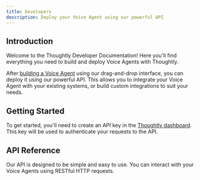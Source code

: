```yaml
---
title: Developers
description: Deploy your Voice Agent using our powerful API
---
```


## Introduction

Welcome to the Thoughtly Developer Documentation! Here you'll find everything you need to build and deploy Voice Agents with Thoughtly.

After [building a Voice Agent](/build/overview.mdx) using our drag-and-drop interface, you can deploy it using our powerful API. This allows you to integrate your Voice Agent with your existing systems, or build custom integrations to suit your needs.

## Getting Started

To get started, you'll need to create an API key in the [Thoughtly dashboard](https://app.thought.ly). This key will be used to authenticate your requests to the API.

## API Reference

Our API is designed to be simple and easy to use. You can interact with your Voice Agents using RESTful HTTP requests.


<NextSection
	title="API Reference"
    icon="code"
    href="/api"
    description="Learn how to interact with your Voice Agents using our API ->"
/>
